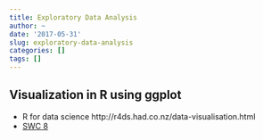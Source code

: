 ```yaml
---
title: Exploratory Data Analysis
author: ~
date: '2017-05-31'
slug: exploratory-data-analysis
categories: []
tags: []
---
```


## Visualization in R using ggplot

* R for data science http://r4ds.had.co.nz/data-visualisation.html
* [SWC 8](http://swcarpentry.github.io/r-novice-gapminder/08-plot-ggplot2/)

```r

```
